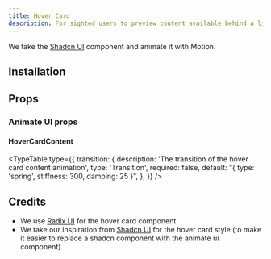 ```yaml
---
title: Hover Card
description: For sighted users to preview content available behind a link.
---
```


We take the [Shadcn UI](https://ui.shadcn.com/docs/components/hover-card) component and animate it with Motion.

<ComponentPreview name="radix-hover-card-demo" />

## Installation

<ComponentInstallation name="radix-hover-card" />

## Props

<div className="flex flex-row gap-x-3">
  <ExternalLink
    href="https://www.radix-ui.com/primitives/docs/components/hover-card"
    text="Docs"
  />
  <ExternalLink
    href="https://www.radix-ui.com/primitives/docs/components/hover-card#api-reference"
    text="API Reference"
  />
</div>

### Animate UI props

#### HoverCardContent

<TypeTable
  type={{
    transition: {
      description: 'The transition of the hover card content animation',
      type: 'Transition',
      required: false,
      default: "{ type: 'spring', stiffness: 300, damping: 25 }",
    },
  }}
/>

## Credits

- We use [Radix UI](https://www.radix-ui.com/primitives/docs/components/hover-card) for the hover card component.
- We take our inspiration from [Shadcn UI](https://ui.shadcn.com/docs/components/hover-card) for the hover card style (to make it easier to replace a shadcn component with the animate ui component).
